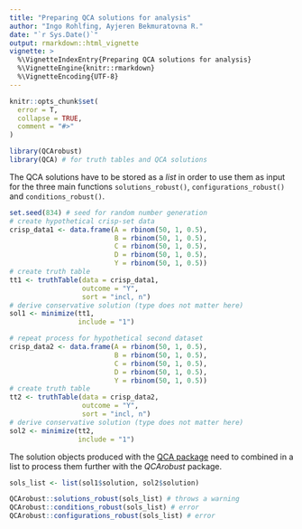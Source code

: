 ```yaml
---
title: "Preparing QCA solutions for analysis"
author: "Ingo Rohlfing, Ayjeren Bekmuratovna R."
date: "`r Sys.Date()`"
output: rmarkdown::html_vignette
vignette: >
  %\VignetteIndexEntry{Preparing QCA solutions for analysis}
  %\VignetteEngine{knitr::rmarkdown}
  %\VignetteEncoding{UTF-8}
---
```


```r
knitr::opts_chunk$set(
  error = T,
  collapse = TRUE,
  comment = "#>"
)
```

```r
library(QCArobust)
library(QCA) # for truth tables and QCA solutions 
```

The QCA solutions have to be stored as a *list* in order to use them as input
for the three main functions `solutions_robust()`, `configurations_robust()` 
and `conditions_robust()`. 

```r
set.seed(834) # seed for random number generation
# create hypothetical crisp-set data
crisp_data1 <- data.frame(A = rbinom(50, 1, 0.5),
                          B = rbinom(50, 1, 0.5),
                          C = rbinom(50, 1, 0.5),
                          D = rbinom(50, 1, 0.5),
                          Y = rbinom(50, 1, 0.5))
# create truth table
tt1 <- truthTable(data = crisp_data1, 
                  outcome = "Y",
                  sort = "incl, n")
# derive conservative solution (type does not matter here)
sol1 <- minimize(tt1,
                 include = "1")

# repeat process for hypothetical second dataset
crisp_data2 <- data.frame(A = rbinom(50, 1, 0.5),
                          B = rbinom(50, 1, 0.5),
                          C = rbinom(50, 1, 0.5),
                          D = rbinom(50, 1, 0.5),
                          Y = rbinom(50, 1, 0.5))
# create truth table
tt2 <- truthTable(data = crisp_data2, 
                  outcome = "Y",
                  sort = "incl, n")
# derive conservative solution (type does not matter here)
sol2 <- minimize(tt2,
                 include = "1")
```

The solution objects produced with the [QCA package](https://cran.r-project.org/package=QCA) 
need to combined in a list to process them further with the *QCArobust* package.

```r
sols_list <- list(sol1$solution, sol2$solution) 
```

```r
QCArobust::solutions_robust(sols_list) # throws a warning
QCArobust::conditions_robust(sols_list) # error 
QCArobust::configurations_robust(sols_list) # error

```

